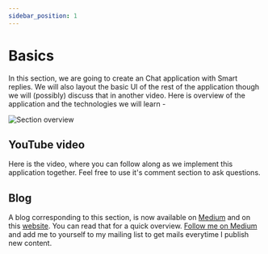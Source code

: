 ```yaml
---
sidebar_position: 1
---
```



# Basics

In this section, we are going to create an Chat application with Smart replies. We will also layout the basic UI of the rest of the application though we will (possibly) discuss that in another video. Here is overview of the application and the technologies we will learn -

![Section overview](/img/tutorial/chat-smart-replies/overview.png)

## YouTube video

Here is the video, where you can follow along as we implement this application together. Feel free to use it's comment section to ask questions.

<ReactPlayer controls url='https://youtu.be/6KfpMSPGUeA' />

## Blog

A blog corresponding to this section, is now available on [Medium](https://medium.com/nerd-for-tech/building-linkedin-chat-with-smart-replies-in-flutter-eb51066c07b) and on this [website](https://imperial-lord.github.io/linkedin-clone/blog/chat-smart-replies). You can read that for a quick overview. [Follow me on Medium](https://medium.com/@absatyaprakash01) and add me to yourself to my mailing list to get mails everytime I publish new content.
